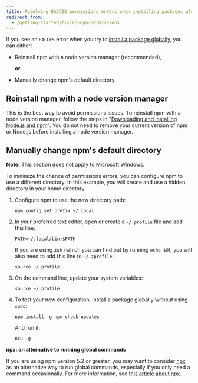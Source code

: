 ```yaml
---
title: Resolving EACCES permissions errors when installing packages globally
redirect_from:
  - /getting-started/fixing-npm-permissions
---
```


If you see an `EACCES` error when you try to [install a package globally][global-install], you can either:

- Reinstall npm with a node version manager (recommended),

  **or**

- Manually change npm's default directory

## Reinstall npm with a node version manager

This is the best way to avoid permissions issues. To reinstall npm with a node version manager, follow the steps in "[Downloading and installing Node.js and npm][install-npm]". You do not need to remove your current version of npm or Node.js before installing a node version manager.

## Manually change npm's default directory

<Note>

**Note:** This section does not apply to Microsoft Windows.

</Note>

To minimize the chance of permissions errors, you can configure npm to use a different directory. In this example, you will create and use a hidden directory in your home directory.

1. Configure npm to use the new directory path:

   ```
   npm config set prefix ~/.local
   ```

2. In your preferred text editor, open or create a `~/.profile` file and add this line:

   ```
   PATH=~/.local/bin:$PATH
   ```

   If you are using zsh (which you can find out by running `echo $0`), you will also need to add this line to `~/.zprofile`:

   ```
   source ~/.profile
   ```

3. On the command line, update your system variables:

   ```
   source ~/.profile
   ```

4. To test your new configuration, install a package globally without using `sudo`:

   ```
   npm install -g npm-check-updates
   ```

   And run it:

   ```
   ncu -g
   ```

<Note>

**npx: an alternative to running global commands**

If you are using npm version 5.2 or greater, you may want to consider [npx](https://docs.npmjs.com/cli/commands/npx) as an alternative way to run global commands, especially if you only need a command occasionally. For more information, see [this article about npx](https://medium.com/@maybekatz/introducing-npx-an-npm-package-runner-55f7d4bd282b).

</Note>

[global-install]: downloading-and-installing-packages-globally
[install-npm]: downloading-and-installing-node-js-and-npm
[npx]: https://www.npmjs.com/package/npx
[npx-article]: https://medium.com/@maybekatz/introducing-npx-an-npm-package-runner-55f7d4bd282b
